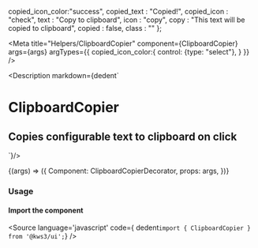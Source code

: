 
  copied_icon_color:"success",
  copied_text : "Copied!",
  copied_icon : "check",
  text : "Copy to clipboard",
  icon : "copy",
  copy : "This text will be copied to clipboard",
  copied : false,
  class : ""
};


<Version />

<Meta
  title="Helpers/ClipboardCopier"
  component={ClipboardCopier}
  args={args}
  argTypes={{
    copied_icon_color:{
      control: {type: "select"},
    }
  }}
/>

<Description markdown={dedent`
# ClipboardCopier
## Copies configurable text to clipboard on click
`}/>

<Canvas>
  <Story
  name="ClipboardCopier"
  args={args}
  >
  {(args) => ({
    Component: ClipboardCopierDecorator,
    props: args,
  })}
  </Story>
</Canvas>

<ArgsTable story="ClipboardCopier" />

### Usage
#### Import the component
<Source
  language='javascript'
  code={ dedent`import { ClipboardCopier } from '@kws3/ui';`}
/>